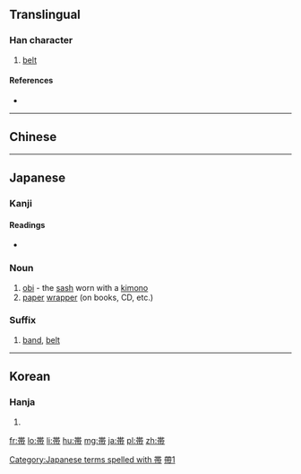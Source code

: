 {{also|帶}}
==Translingual==

===Han character===
{{Han char|rn=50|rad=巾|as=07|sn=10|four=|canj=TJBLB,XTJBL|ids=⿳丗冖巾}}

# [[belt]]

====References====
* {{Han ref|kx=0332.121|dkj=08929|dj=0638.100|hdz=10739.120|uh=5E2F|ud=24111}}

----

==Chinese==
{{zh-see|帶|v}}

----

==Japanese==
{{ja-forms|[[帯]]|[[带]]|[[帶]]}}
===Kanji===
{{ja-kanji|grade=4|rs=巾07}}

====Readings====
* {{ja-readings|on=[[たい]] (tai)|kun=[[おび]] (obi), [[おびる]] (obiru)}}

===Noun===
{{ja-noun|おび}}

# [[obi]] - the [[sash]] worn with a [[kimono]]
# [[paper]] [[wrapper]] (on books, CD, etc.)

===Suffix===
{{ja-pos|たい|suffix}}
# [[band]], [[belt]]

[[Category:Japanese terms spelled with 帯]]

----

==Korean==

===Hanja===
{{ko-hanja|hangeul=대|rv=dae|mr=tae}}

# {{defn|lang=ko|sort=巾07}}

[[Category:CJKV characters simplified differently in Japan and China|帶1]]

[[fr:帯]]
[[lo:帯]]
[[li:帯]]
[[hu:帯]]
[[mg:帯]]
[[ja:帯]]
[[pl:帯]]
[[zh:帯]]